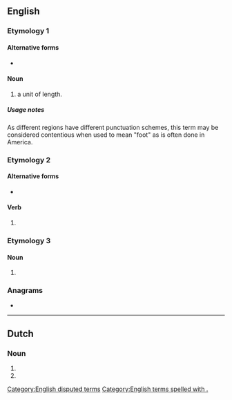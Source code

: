 {{also|Appendix:Variations of "ft"}}
==English==

===Etymology 1===

====Alternative forms====
* {{l|en|ft}}

====Noun====
{{head|en|noun}}

# {{lb|en|US}} {{abbreviation of|en|foot|dot=,}} a unit of length.

=====Usage notes=====
As different regions have different punctuation schemes, this term may be considered contentious when used to mean "foot" as is often done in America.

===Etymology 2===

====Alternative forms====
* {{l|en|feat.}}

====Verb====
{{head|en|verb}}

# {{abbreviation of|en|featuring|nodot=1}} {{ngd|(used to introduce guest performer(s) on a musical recording)}}
#: {{ux|en|Track 1: "A Song Title" by Johnny Vocalist '''ft.''' Rick Singer & the Other Performers}}

===Etymology 3===

====Noun====
{{head|en|noun}}

# {{abbreviation of|en|fort}}

===Anagrams===
* {{anagrams|en|a=ft|TF|Tf|tf}}

[[Category:English disputed terms]]
[[Category:English terms spelled with .]]

----

==Dutch==

===Noun===
{{head|nl|noun}}

# {{abbreviation of|nl|fort}}
# {{abbreviation of|nl|vesting}}